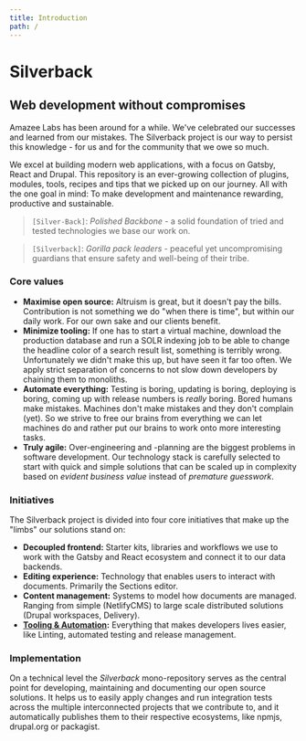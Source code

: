 ```yaml
---
title: Introduction
path: /
---
```


# Silverback

## Web development without compromises

Amazee Labs has been around for a while. We've celebrated our successes and
learned from our mistakes. The Silverback project is our way to persist this
knowledge - for us and for the community that we owe so much.

We excel at building modern web applications, with a focus on Gatsby, React and
Drupal. This repository is an ever-growing collection of plugins, modules,
tools, recipes and tips that we picked up on our journey. All with the one goal
in mind: To make development and maintenance rewarding, productive and
sustainable.

> `[Silver-Back]`: _Polished Backbone_ - a solid foundation of tried and tested
> technologies we base our work on.

> `[Silverback]`: _Gorilla pack leaders_ - peaceful yet uncompromising guardians
> that ensure safety and well-being of their tribe.

### Core values

- **Maximise open source:** Altruism is great, but it doesn't pay the bills.
  Contribution is not something we do "when there is time", but within our daily
  work. For our own sake and our clients benefit.
- **Minimize tooling:** If one has to start a virtual machine, download the
  production database and run a SOLR indexing job to be able to change the
  headline color of a search result list, something is terribly wrong.
  Unfortunately we didn't make this up, but have seen it far too often. We apply
  strict separation of concerns to not slow down developers by chaining them to
  monoliths.
- **Automate everything:** Testing is boring, updating is boring, deploying is
  boring, coming up with release numbers is _really_ boring. Bored humans make
  mistakes. Machines don't make mistakes and they don't complain (yet). So we
  strive to free our brains from everything we can let machines do and rather put 
  our brains to work onto more interesting tasks.
- **Truly agile:** Over-engineering and -planning are the biggest problems in
  software development. Our technology stack is carefully selected to start with
  quick and simple solutions that can be scaled up in complexity based on
  _evident business value_ instead of _premature guesswork_.

### Initiatives

The Silverback project is divided into four core initiatives that make up the
"limbs" our solutions stand on:

- **Decoupled frontend:** Starter kits, libraries and workflows we use to work
  with the Gatsby and React ecosystem and connect it to our data backends.
- **Editing experience:** Technology that enables users to interact with
  documents. Primarily the Sections editor.
- **Content management:** Systems to model how documents are managed. Ranging
  from simple (NetlifyCMS) to large scale distributed solutions (Drupal
  workspaces, Delivery).
- **[Tooling & Automation](/docs/tooling/index.mdx):** Everything that makes
  developers lives easier, like Linting, automated testing and release
  management.

### Implementation

On a technical level the _Silverback_ mono-repository serves as the central
point for developing, maintaining and documenting our open source solutions. It
helps us to easily apply changes and run integration tests across the multiple
interconnected projects that we contribute to, and it automatically publishes 
them to their respective ecosystems, like npmjs, drupal.org or packagist.
